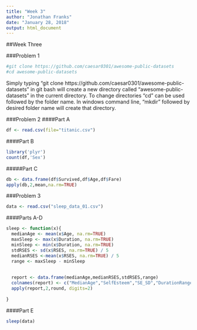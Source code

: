 ```yaml
---
title: "Week 3"
author: "Jonathan Franks"
date: "January 28, 2018"
output: html_document
---
```

##Week Three

###Problem 1
```r
#git clone https://github.com/caesar0301/awesome-public-datasets
#cd awesome-public-datasets
```

Simply typing "git clone https://github.com/caesar0301/awesome-public-datasets" in git bash will create a new directory called "awesome-public-datasets" in the current directory.
To change directories "cd" can be used followed by the folder name.
In windows command line, "mkdir" followed by desired folder name will create that directory.

###Problem 2
####Part A
```r
df <- read.csv(file="titanic.csv")
```

####Part B
```r
library('plyr')
count(df,'Sex')
```
#####Part C
```r
db <- data.frame(df$Survived,df$Age,df$Fare)
apply(db,2,mean,na.rm=TRUE)
```


###Problem 3
```r
data <- read.csv("sleep_data_01.csv")
```


####Parts A-D

```r
sleep <- function(x){
  medianAge <- mean(x$Age, na.rm=TRUE)
  maxSleep <- max(x$Duration, na.rm=TRUE)
  minSleep <- min(x$Duration, na.rm=TRUE)
  stdRSES <- sd(x$RSES, na.rm=TRUE) / 5
  medianRSES <-mean(x$RSES, na.rm=TRUE) / 5
  range <- maxSleep - minSleep
  
  
  report <- data.frame(medianAge,medianRSES,stdRSES,range)
  colnames(report) <- c("MedianAge","SelfEsteem","SE_SD","DurationRange")
  apply(report,2,round, digits=2) 
      
}
```

####Part E
```r
sleep(data)
```




